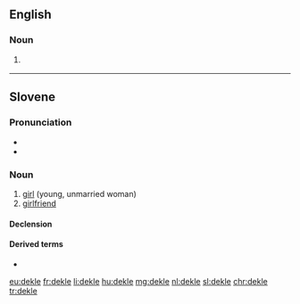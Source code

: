 ==English==

===Noun===
{{en-noun}}

# {{context|art|lang=en}} {{alternative form of|deckle}}

{{Webster 1913}}

----

==Slovene==

===Pronunciation===
* {{IPA|lang=sl|/dɛˈklɛ́/}}
* {{sl-tonal|deklȅ}}

===Noun===
{{sl-noun|deklè|n|g2=f|dekléta|dekléta}}

# [[girl]] (young, unmarried woman)
# [[girlfriend]]

====Declension====
{{sl-decl-noun-n-t|dekl}}

====Derived terms====
* {{l|sl|déklica}}

[[eu:dekle]]
[[fr:dekle]]
[[li:dekle]]
[[hu:dekle]]
[[mg:dekle]]
[[nl:dekle]]
[[sl:dekle]]
[[chr:dekle]]
[[tr:dekle]]